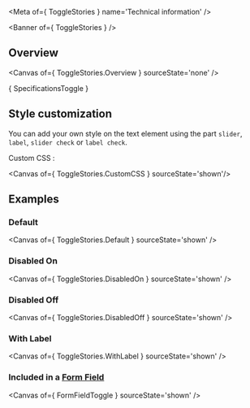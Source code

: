 
<Meta of={ ToggleStories } name='Technical information' />

<Banner of={ ToggleStories } />

## Overview

<Canvas of={ ToggleStories.Overview } sourceState='none' />

<Markdown>{ SpecificationsToggle }</Markdown>

## Style customization

You can add your own style on the text element using the part `slider`, `label`, `slider check` or `label check`.

Custom CSS :

<Canvas of={ ToggleStories.CustomCSS } sourceState='shown'/>

## Examples

### Default

<Canvas of={ ToggleStories.Default } sourceState='shown' />

### Disabled On
<Canvas of={ ToggleStories.DisabledOn } sourceState='shown' />

### Disabled Off
<Canvas of={ ToggleStories.DisabledOff } sourceState='shown' />

### With Label
<Canvas of={ ToggleStories.WithLabel } sourceState='shown' />

### Included in a [**Form Field**](?path=/docs/ods-components-form-elements-form-field--technical-information)
<Canvas of={ FormFieldToggle } sourceState='shown' />
